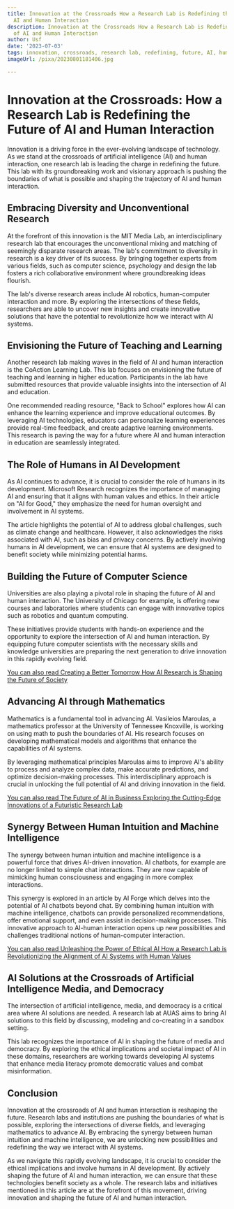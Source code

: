 ```yaml
---
title: Innovation at the Crossroads How a Research Lab is Redefining the Future of
  AI and Human Interaction
description: Innovation at the Crossroads How a Research Lab is Redefining the Future
  of AI and Human Interaction
author: Usf
date: '2023-07-03'
tags: innovation, crossroads, research lab, redefining, future, AI, human interaction
imageUrl: /pixa/20230801181406.jpg

---
```

# Innovation at the Crossroads: How a  Research Lab is Redefining the Future of AI and Human Interaction

Innovation  is a driving force in the ever-evolving landscape of technology. As we stand at the crossroads of artificial intelligence (AI) and human interaction, one research lab is leading  the charge  in  redefining the future. This lab with  its groundbreaking  work and visionary approach is pushing the  boundaries of what is possible and shaping the trajectory of AI and human interaction.

## Embracing Diversity and Unconventional  Research

At the forefront of this innovation is the MIT Media Lab, an interdisciplinary research lab that encourages the unconventional mixing and matching of seemingly disparate research areas. The lab's commitment to diversity in research is a  key driver of its success. By bringing together experts from various fields, such as computer science, psychology and design the lab  fosters a rich collaborative environment where  groundbreaking  ideas flourish.

The lab's diverse research areas  include  AI robotics, human-computer interaction and more. By exploring the intersections of these fields, researchers are able to uncover new insights  and create innovative  solutions that  have the potential to revolutionize how we interact with AI systems.

## Envisioning the Future of Teaching and Learning

Another research lab making waves in the  field of AI and human interaction is the CoAction Learning  Lab. This  lab focuses on envisioning the future of teaching and  learning in higher education.  Participants in the lab have submitted resources that provide valuable insights into the intersection of AI and education.

One recommended reading resource, "Back to School" explores how AI can enhance the learning experience and improve educational outcomes. By leveraging  AI technologies, educators can personalize learning experiences provide  real-time feedback, and create  adaptive learning environments. This research is paving the way for a future where AI  and human  interaction in education are seamlessly integrated.

## The Role of Humans in AI Development

As AI continues to advance, it is crucial to consider the  role  of humans in its development. Microsoft Research  recognizes the importance of managing AI  and ensuring that it aligns with human values and  ethics. In their article  on "AI for Good," they  emphasize the need for human oversight and involvement in AI  systems.

The article highlights the potential of AI to address global challenges, such as climate change and healthcare. However, it  also  acknowledges the risks  associated with AI, such as bias and privacy concerns. By actively involving humans in  AI development, we can ensure that AI systems are designed to benefit society while minimizing potential  harms.

## Building the Future of Computer Science

Universities  are also playing a pivotal role in shaping the future of  AI and human interaction. The University of Chicago for example, is offering new courses and laboratories where students can engage with innovative topics such as robotics and  quantum computing.

These initiatives provide students with hands-on experience and the opportunity to explore the intersection  of AI and human interaction. By equipping future computer scientists  with the necessary skills and knowledge  universities are preparing the next generation to drive innovation in this rapidly evolving field.

[You  can also read Creating a Better  Tomorrow How AI Research  is Shaping the Future of Society](Creating%20a%20Better%20Tomorrow%20How%20AI%20Research%20is%20Shaping%20the%20Future%20of%20Society)


## Advancing AI through Mathematics

Mathematics  is a fundamental tool in advancing AI. Vasileios Maroulas, a mathematics professor at the University of Tennessee Knoxville, is working on using math to  push the boundaries of AI. His research focuses on developing mathematical models and algorithms that enhance the capabilities of  AI systems.

By leveraging mathematical principles Maroulas aims to improve AI's ability to process and analyze complex data, make accurate predictions, and optimize decision-making processes. This interdisciplinary  approach  is crucial in unlocking the full  potential of AI and driving innovation in the  field.

[You  can also read The Future of AI in Business Exploring  the Cutting-Edge Innovations of a Futuristic Research Lab](The%20Future%20of%20AI%20in%20Business%20Exploring%20the%20Cutting-Edge%20Innovations%20of%20a%20Futuristic%20Research%20Lab)


## Synergy Between Human Intuition and Machine Intelligence

The synergy  between human intuition and machine intelligence is a powerful force that drives AI-driven innovation. AI chatbots, for example are no longer limited  to simple chat interactions.  They are now capable of mimicking human consciousness and engaging in more complex interactions.

This synergy is explored in an article  by AI Forge  which delves into the potential of AI chatbots beyond chat.  By combining human intuition with machine  intelligence, chatbots can provide personalized recommendations, offer emotional  support,  and even assist in decision-making processes. This innovative approach to AI-human interaction opens up new possibilities and challenges traditional notions of human-computer interaction.

[You can also read Unleashing the Power of Ethical AI How a Research Lab is Revolutionizing the Alignment of AI Systems with Human Values](Unleashing%20the%20Power%20of%20Ethical%20AI%20How%20a%20Research%20Lab%20is%20Revolutionizing%20the%20Alignment%20of%20AI%20Systems%20with%20Human%20Values)


## AI Solutions at the Crossroads of Artificial  Intelligence Media, and Democracy

The  intersection of artificial intelligence, media, and democracy is a  critical  area  where AI solutions are needed. A research lab at AUAS aims  to bring AI solutions  to this field by discussing, modeling and co-creating in a  sandbox setting.

This lab  recognizes the importance of AI  in shaping the future of media and democracy. By exploring  the ethical implications and societal impact  of AI in these domains, researchers are working towards developing AI systems that enhance  media literacy promote democratic values and combat misinformation.

## Conclusion

Innovation at the crossroads of AI and human interaction is reshaping the future. Research labs  and institutions are pushing  the  boundaries of what is possible, exploring the  intersections of diverse fields, and leveraging mathematics  to advance AI. By  embracing the synergy  between human intuition and machine intelligence, we are unlocking new possibilities and redefining the way we interact  with AI systems.

As  we navigate this rapidly evolving landscape, it is crucial to consider  the ethical implications and involve humans in AI development. By  actively shaping  the future of AI and human interaction, we can ensure that  these technologies  benefit society as a  whole. The research labs and initiatives mentioned in this article are at the forefront of this movement, driving innovation  and shaping the future of AI and human interaction.